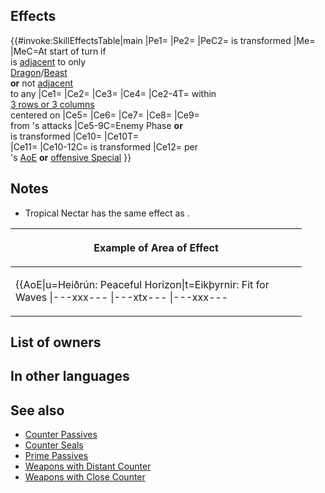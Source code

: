 {{Weapon Infobox
|tagid=SID_南国の蜜の角
|intID=4804
|noImg=1
|exclusive=1
|weaponType=Beast
|canUseMove=Infantry
|cost=400
|might=14
|range=1
|cooldown=-1
|effect=Accelerates Special trigger (cooldown count-1).<br><br>Unit can counterattack regardless of foe's range.<br><br>For allies within 3 rows or 3 columns centered on unit, grants Atk/Def/Res+5, neutralizes ally's penalties to Atk/Def/Res, and ally makes a guaranteed follow-up attack during combat.<br><br>If unit is transformed or if foe initiates combat, grants bonus to unit's Atk/Def/Res = number of allies within 3 spaces of unit × 3, + 5 (max 14), neutralizes unit's penalties to Atk/Def/Res, unit makes a guaranteed follow-up attack, deals damage = 20% of unit's Res (excluding area-of-effect Specials), and reduces damage from foe's attacks by 20% of unit's Res during combat (excluding area-of-effect Specials).<br><br>At start of turn, if unit is adjacent to only beast or dragon allies or if unit is not adjacent to any ally, unit transforms (otherwise, unit reverts). If unit transforms, grants Atk+2, deals +7 damage when Special triggers, and neutralizes effects that grant "Special cooldown charge +X" to foe or inflict "Special cooldown charge -X" on unit.
|required=Adult (Infantry)
|properties=
}}
==Effects==
{{#invoke:SkillEffectsTable|main
|Pe1={{Eft|Accelerates Special}}
|Pe2={{Eft|Stat Boosts|Atk|2}}
|PeC2={{Tgt|Unit}} is transformed
|Me={{Eft|Transform}}
|MeC=At start of turn if<br>{{Tgt|Unit}} is [[adjacent]] to only<br>{{Cwti|group=1|Dragon,Beast}} [[Dragon]]/[[Beast]]<br>{{Tgt|Allies}} '''or''' not [[adjacent]]<br>to any {{Tgt|Ally}}
|Ce1={{Eft|Distant Counter}}
|Ce2={{Eft|Temporary buffs|Atk/Def/Res|5}}
|Ce3={{Eft|Neutralize Penalties|Atk/Def/Res}}
|Ce4={{Eft|Guaranteed Follow-Ups}}
|Ce2-4T={{Tgt|Allies}} within<br>[[3 rows or 3 columns]]<br>centered on {{Tgt|Unit}}
|Ce5={{Eft|Temporary buffs|Atk/Def/Res|3 x {{Tgt|Allies}}<br>[[within 3 spaces]], +5|max=14}}
|Ce6={{Eft|Neutralize Penalties|Atk/Def/Res}}
|Ce7={{Eft|Guaranteed Follow-Ups}}
|Ce8={{Eft|Damage Boost|20% of {{Tgt|Unit}}'s Res}}
|Ce9={{Eft|Damage Reduction|20% of {{Tgt|Unit}}'s Res}}<br>from {{Tgt|Foe}}'s attacks
|Ce5-9C=Enemy Phase '''or'''<br>{{Tgt|Unit}} is transformed
|Ce10={{Eft|Neutralize Accelerate Charge}}
|Ce10T={{Tgt|Foe}}<br>
|Ce11={{Eft|Neutralize Guard}}
|Ce10-12C={{Tgt|Unit}} is transformed
|Ce12={{Eft|Damage Boost|7}} per<br>{{Tgt|Unit}}'s [[Area-of-effect Specials|AoE]] '''or''' [[offensive Special]]
}}
==Notes==
* Tropical Nectar has the same effect as {{St|Distant Counter}}.
{{Temporary buffs}}
{{Penalty neutralization}}
{{Guaranteed follow-up interaction}}
{{AlliesCombatEffect|temporary buffs, penalty neutralization and guaranteed follow-up attack effects}}
{{IfFoeInitiates}}
{{DamageBoost}}
{{FlatDamageReduction}}
{{Beast (Infantry)}}
{|class="wikitable default mw-collapsible" 
!Example of Area of Effect
|-
|align="middle" style="max-width:450px;margin:auto"|{{AoE|u=Heiðrún: Peaceful Horizon|t=Eikþyrnir: Fit for Waves
|---xxx---
|---xtx---
|---xxx---
|xxxxxxxxx
|xxxxuxxxx
|xxxxxxxxx
|---xxx---
|---xxx---
|---xxx---
}}
|}
==List of owners==
{{Skill Hero List}}
==In other languages==
{{OtherLanguages
|japanese=
|german=
|spanishEU=
|spanishLA=
|french=
|italian=
|chineseTW=
|portuguese=
}}
==See also==
{{See also skills|cond=(Description LIKE '%counterattack regardless of%range%' AND SCategory!='Weapon') AND ((Exclusive='1' AND Name NOT LIKE '%+') OR SCategory='captain')}}
* [[Counter Passives]]
* [[Counter Seals]]
* [[Prime Passives]]
* [[Weapons with Distant Counter]]
* [[Weapons with Close Counter]]
{{Weapons Navbox}}